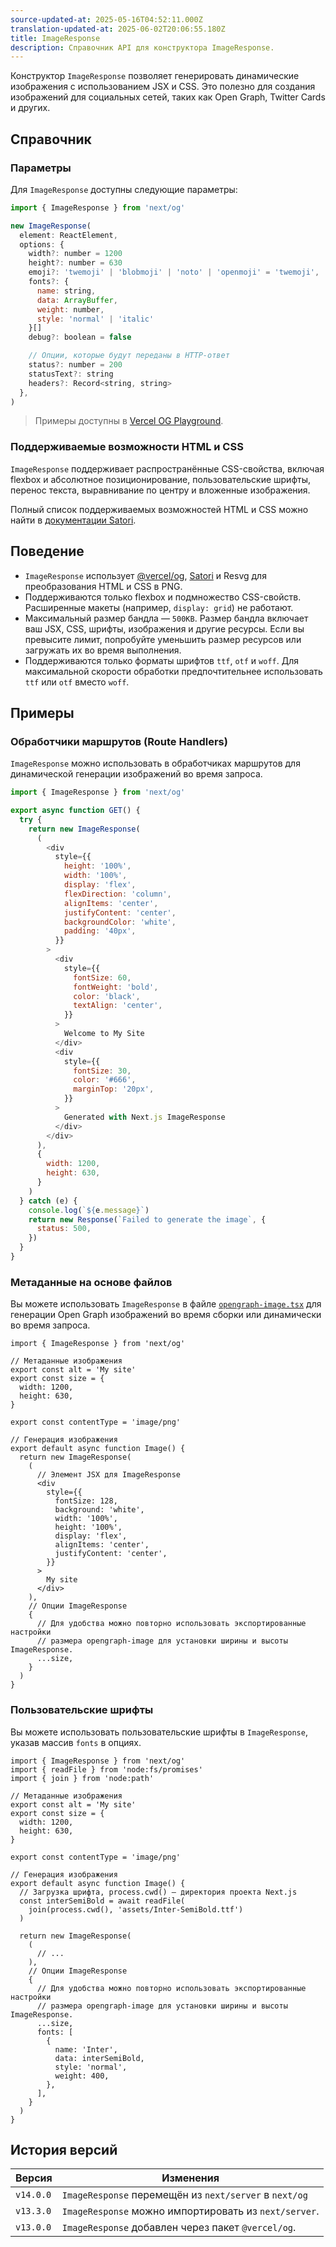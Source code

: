```yaml
---
source-updated-at: 2025-05-16T04:52:11.000Z
translation-updated-at: 2025-06-02T20:06:55.180Z
title: ImageResponse
description: Справочник API для конструктора ImageResponse.
---
```


Конструктор `ImageResponse` позволяет генерировать динамические изображения с использованием JSX и CSS. Это полезно для создания изображений для социальных сетей, таких как Open Graph, Twitter Cards и других.

## Справочник

### Параметры

Для `ImageResponse` доступны следующие параметры:

```jsx
import { ImageResponse } from 'next/og'

new ImageResponse(
  element: ReactElement,
  options: {
    width?: number = 1200
    height?: number = 630
    emoji?: 'twemoji' | 'blobmoji' | 'noto' | 'openmoji' = 'twemoji',
    fonts?: {
      name: string,
      data: ArrayBuffer,
      weight: number,
      style: 'normal' | 'italic'
    }[]
    debug?: boolean = false

    // Опции, которые будут переданы в HTTP-ответ
    status?: number = 200
    statusText?: string
    headers?: Record<string, string>
  },
)
```

> Примеры доступны в [Vercel OG Playground](https://og-playground.vercel.app/).

### Поддерживаемые возможности HTML и CSS

`ImageResponse` поддерживает распространённые CSS-свойства, включая flexbox и абсолютное позиционирование, пользовательские шрифты, перенос текста, выравнивание по центру и вложенные изображения.

Полный список поддерживаемых возможностей HTML и CSS можно найти в [документации Satori](https://github.com/vercel/satori#css).

## Поведение

- `ImageResponse` использует [@vercel/og](https://vercel.com/docs/concepts/functions/edge-functions/og-image-generation), [Satori](https://github.com/vercel/satori) и Resvg для преобразования HTML и CSS в PNG.
- Поддерживаются только flexbox и подмножество CSS-свойств. Расширенные макеты (например, `display: grid`) не работают.
- Максимальный размер бандла — `500KB`. Размер бандла включает ваш JSX, CSS, шрифты, изображения и другие ресурсы. Если вы превысите лимит, попробуйте уменьшить размер ресурсов или загружать их во время выполнения.
- Поддерживаются только форматы шрифтов `ttf`, `otf` и `woff`. Для максимальной скорости обработки предпочтительнее использовать `ttf` или `otf` вместо `woff`.

## Примеры

### Обработчики маршрутов (Route Handlers)

`ImageResponse` можно использовать в обработчиках маршрутов для динамической генерации изображений во время запроса.

```js filename="app/api/route.js"
import { ImageResponse } from 'next/og'

export async function GET() {
  try {
    return new ImageResponse(
      (
        <div
          style={{
            height: '100%',
            width: '100%',
            display: 'flex',
            flexDirection: 'column',
            alignItems: 'center',
            justifyContent: 'center',
            backgroundColor: 'white',
            padding: '40px',
          }}
        >
          <div
            style={{
              fontSize: 60,
              fontWeight: 'bold',
              color: 'black',
              textAlign: 'center',
            }}
          >
            Welcome to My Site
          </div>
          <div
            style={{
              fontSize: 30,
              color: '#666',
              marginTop: '20px',
            }}
          >
            Generated with Next.js ImageResponse
          </div>
        </div>
      ),
      {
        width: 1200,
        height: 630,
      }
    )
  } catch (e) {
    console.log(`${e.message}`)
    return new Response(`Failed to generate the image`, {
      status: 500,
    })
  }
}
```

### Метаданные на основе файлов

Вы можете использовать `ImageResponse` в файле [`opengraph-image.tsx`](/docs/app/api-reference/file-conventions/metadata/opengraph-image) для генерации Open Graph изображений во время сборки или динамически во время запроса.

```tsx filename="app/opengraph-image.tsx"
import { ImageResponse } from 'next/og'

// Метаданные изображения
export const alt = 'My site'
export const size = {
  width: 1200,
  height: 630,
}

export const contentType = 'image/png'

// Генерация изображения
export default async function Image() {
  return new ImageResponse(
    (
      // Элемент JSX для ImageResponse
      <div
        style={{
          fontSize: 128,
          background: 'white',
          width: '100%',
          height: '100%',
          display: 'flex',
          alignItems: 'center',
          justifyContent: 'center',
        }}
      >
        My site
      </div>
    ),
    // Опции ImageResponse
    {
      // Для удобства можно повторно использовать экспортированные настройки
      // размера opengraph-image для установки ширины и высоты ImageResponse.
      ...size,
    }
  )
}
```

### Пользовательские шрифты

Вы можете использовать пользовательские шрифты в `ImageResponse`, указав массив `fonts` в опциях.

```tsx filename="app/opengraph-image.tsx"
import { ImageResponse } from 'next/og'
import { readFile } from 'node:fs/promises'
import { join } from 'node:path'

// Метаданные изображения
export const alt = 'My site'
export const size = {
  width: 1200,
  height: 630,
}

export const contentType = 'image/png'

// Генерация изображения
export default async function Image() {
  // Загрузка шрифта, process.cwd() — директория проекта Next.js
  const interSemiBold = await readFile(
    join(process.cwd(), 'assets/Inter-SemiBold.ttf')
  )

  return new ImageResponse(
    (
      // ...
    ),
    // Опции ImageResponse
    {
      // Для удобства можно повторно использовать экспортированные настройки
      // размера opengraph-image для установки ширины и высоты ImageResponse.
      ...size,
      fonts: [
        {
          name: 'Inter',
          data: interSemiBold,
          style: 'normal',
          weight: 400,
        },
      ],
    }
  )
}
```

## История версий

| Версия    | Изменения                                              |
| --------- | ----------------------------------------------------- |
| `v14.0.0` | `ImageResponse` перемещён из `next/server` в `next/og` |
| `v13.3.0` | `ImageResponse` можно импортировать из `next/server`.  |
| `v13.0.0` | `ImageResponse` добавлен через пакет `@vercel/og`.    |